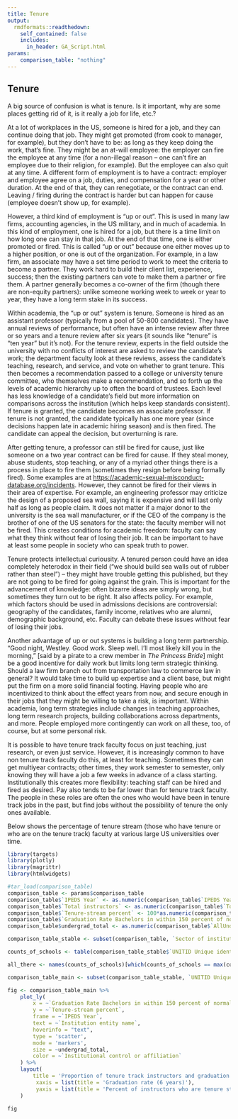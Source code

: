 ```yaml
---
title: Tenure
output:
  rmdformats::readthedown:
    self_contained: false
    includes:
      in_header: GA_Script.html
params:
    comparison_table: "nothing"
---
```


## Tenure

A big source of confusion is what is tenure. Is it important, why are some places getting rid of it, is it really a job for life, etc.?

At a lot of workplaces in the US, someone is hired for a job, and they can continue doing that job. They might get promoted (from cook to manager, for example), but they don't have to be: as long as they keep doing the work, that's fine. They might be an at-will employee: the employer can fire the employee at any time (for a non-illegal reason -- one can't fire an employee due to their religion, for example). But the employee can also quit at any time. A different form of employment is to have a contract: employer and employee agree on a job, duties, and compensation for a year or other duration. At the end of that, they can renegotiate, or the contract can end. Leaving / firing during the contract is harder but can happen for cause (employee doesn't show up, for example).

However, a third kind of employment is "up or out". This is used in many law firms, accounting agencies, in the US military, and in much of academia. In this kind of employment, one is hired for a job, but there is a time limit on how long one can stay in that job. At the end of that time, one is either promoted or fired. This is called "up or out" because one either moves up to a higher position, or one is out of the organization. For example, in a law firm, an associate may have a set time period to work to meet the criteria to become a partner. They work hard to build their client list, experience, success; then the existing partners can vote to make them a partner or fire them. A partner generally becomes a co-owner of the firm (though there are non-equity partners): unlike someone working week to week or year to year, they have a long term stake in its success. 

Within academia, the "up or out" system is tenure. Someone is hired as an assistant professor (typically from a pool of 50-800 candidates). They have annual reviews of performance, but often have an intense review after three or so years and a tenure review after six years (it sounds like "tenure" is "ten year" but it's not). For the tenure review, experts in the field outside the university with no conflicts of interest are asked to review the candidate's work; the department faculty look at these reviews, assess the candidate's teaching, research, and service, and vote on whether to grant tenure. This then becomes a recommendation passed to a college or university tenure committee, who themselves make a recommendation, and so forth up the levels of academic hierarchy up to often the board of trustees. Each level has less knowledge of a candidate's field but more information on comparisons across the institution (which helps keep standards consistent). If tenure is granted, the candidate becomes an associate professor. If tenure is not granted, the candidate typically has one more year (since decisions happen late in academic hiring season) and is then fired. The candidate can appeal the decision, but overturning is rare.

After getting tenure, a professor can still be fired for cause, just like someone on a two year contract can be fired for cause. If they steal money, abuse students, stop teaching, or any of a myriad other things there is a process in place to fire them (sometimes they resign before being formally fired). Some examples are at [https://academic-sexual-misconduct-database.org/incidents](https://academic-sexual-misconduct-database.org/incidents). However, they cannot be fired for their views in their area of expertise. For example, an engineering professor may criticize the design of a proposed sea wall, saying it is expensive and will last only half as long as people claim. It does not matter if a major donor to the university is the sea wall manufacturer, or if the CEO of the company is the brother of one of the US senators for the state: the faculty member will not be fired. This creates conditions for academic freedom: faculty can say what they think without fear of losing their job. It can be important to have at least some people in society who can speak truth to power.

Tenure protects intellectual curiousity. A tenured person could have an idea completely heterodox in their field ("we should build sea walls out of rubber rather than steel") -- they might have trouble getting this published, but they are not going to be fired for going against the grain. This is important for the advancement of knowledge: often bizarre ideas are simply wrong, but sometimes they turn out to be right. It also affects policy. For example, which factors should be used in admissions decisions are controversial: geography of the candidates, family income, relatives who are alumni, demographic background, etc. Faculty can debate these issues without fear of losing their jobs.

Another advantage of up or out systems is building a long term partnership. "Good night, Westley. Good work. Sleep well. I'll most likely kill you in the morning," [said by a pirate to a crew member in *The Princess Bride*] might be a good incentive for daily work but limits long term strategic thinking. Should a law firm branch out from transportation law to commerce law in general? It would take time to build up expertise and a client base, but might put the firm on a more solid financial footing. Having people who are incentivized to think about the effect years from now, and secure enough in their jobs that they might be willing to take a risk, is important. Within academia, long term strategies include changes in teaching approaches, long term research projects, building collaborations across departments, and more. People employed more contingently can work on all these, too, of course, but at some personal risk. 

It is possible to have tenure track faculty focus on just teaching, just research, or even just service. However, it is increasingly common to have non tenure track faculty do this, at least for teaching. Sometimes they can get multiyear contracts; other times, they work semester to semester, only knowing they will have a job a few weeks in advance of a class starting. Institutionally this creates more flexibility: teaching staff can be hired and fired as desired. Pay also tends to be far lower than for tenure track faculty. The people in these roles are often the ones who would have been in tenure track jobs in the past, but find jobs without the possibility of tenure the only ones available.  

Below shows the percentage of tenure stream (those who have tenure or who are on the tenure track) faculty at various large US universities over time. 

```r
library(targets)
library(plotly)
library(magrittr)
library(htmlwidgets)

#tar_load(comparison_table)
comparison_table <- params$comparison_table
comparison_table$`IPEDS Year` <- as.numeric(comparison_table$`IPEDS Year`)
comparison_table$`Total instructors` <- as.numeric(comparison_table$`Total instructors`)
comparison_table$`Tenure-stream percent` <- 100*as.numeric(comparison_table$`Tenure-stream Grand total`)/as.numeric(comparison_table$`Total instructors`)
comparison_table$`Graduation Rate Bachelors in within 150 percent of normal time Grand total` <- as.numeric(comparison_table$`Graduation Rate Bachelors in within 150 percent of normal time Grand total`)
comparison_table$undergrad_total <- as.numeric(comparison_table$`AllUndergrads Grand total`)

comparison_table_stable <- subset(comparison_table, `Sector of institution` %in% c("Private for-profit, 4-year or above", "Private not-for-profit, 4-year or above", "Public, 4-year or above") & `AllUndergrads Grand total` > 5000 & `Total instructors`>100)

counts_of_schools <- table(comparison_table_stable$`UNITID Unique identification number of the institution`)

all_there <- names(counts_of_schools)[which(counts_of_schools == max(counts_of_schools))]

comparison_table_main <- subset(comparison_table_stable, `UNITID Unique identification number of the institution` %in% all_there & `IPEDS Year` > 2015)

fig <- comparison_table_main %>% 
	plot_ly(
		x = ~`Graduation Rate Bachelors in within 150 percent of normal time Grand total`,
		y = ~`Tenure-stream percent`,
		frame = ~`IPEDS Year`,
		text = ~`Institution entity name`,
		hoverinfo = "text",
    	type = 'scatter',
    	mode = 'markers',
		size = ~undergrad_total,
		color = ~`Institutional control or affiliation`
	) %>% 
	layout(
		title = 'Proportion of tenure track instructors and graduation rate through time', 
		 xaxis = list(title = 'Graduation rate (6 years)'), 
         yaxis = list(title = 'Percent of instructors who are tenure stream')
	)

fig
```